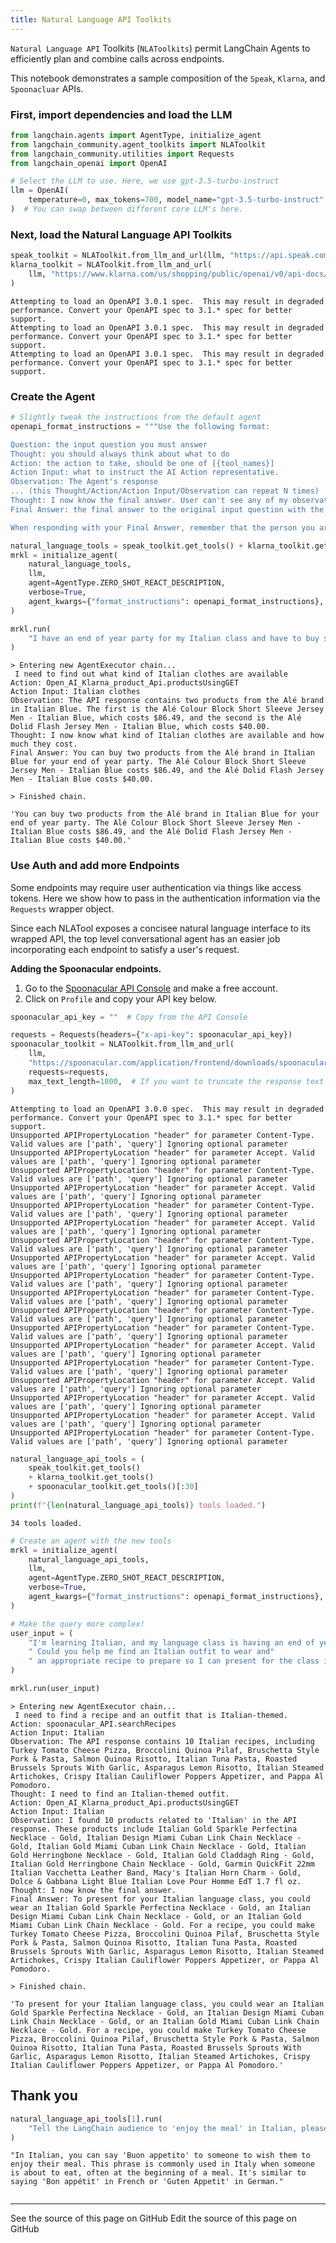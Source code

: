 ```yaml
---
title: Natural Language API Toolkits
---
```


`Natural Language API` Toolkits (`NLAToolkits`) permit LangChain Agents to efficiently plan and combine calls across endpoints.

This notebook demonstrates a sample composition of the `Speak`, `Klarna`, and `Spoonacluar` APIs.

### First, import dependencies and load the LLM

```python
from langchain.agents import AgentType, initialize_agent
from langchain_community.agent_toolkits import NLAToolkit
from langchain_community.utilities import Requests
from langchain_openai import OpenAI
```

```python
# Select the LLM to use. Here, we use gpt-3.5-turbo-instruct
llm = OpenAI(
    temperature=0, max_tokens=700, model_name="gpt-3.5-turbo-instruct"
)  # You can swap between different core LLM's here.
```

### Next, load the Natural Language API Toolkits

```python
speak_toolkit = NLAToolkit.from_llm_and_url(llm, "https://api.speak.com/openapi.yaml")
klarna_toolkit = NLAToolkit.from_llm_and_url(
    llm, "https://www.klarna.com/us/shopping/public/openai/v0/api-docs/"
)
```

```output
Attempting to load an OpenAPI 3.0.1 spec.  This may result in degraded performance. Convert your OpenAPI spec to 3.1.* spec for better support.
Attempting to load an OpenAPI 3.0.1 spec.  This may result in degraded performance. Convert your OpenAPI spec to 3.1.* spec for better support.
Attempting to load an OpenAPI 3.0.1 spec.  This may result in degraded performance. Convert your OpenAPI spec to 3.1.* spec for better support.
```

### Create the Agent

```python
# Slightly tweak the instructions from the default agent
openapi_format_instructions = """Use the following format:

Question: the input question you must answer
Thought: you should always think about what to do
Action: the action to take, should be one of [{tool_names}]
Action Input: what to instruct the AI Action representative.
Observation: The Agent's response
... (this Thought/Action/Action Input/Observation can repeat N times)
Thought: I now know the final answer. User can't see any of my observations, API responses, links, or tools.
Final Answer: the final answer to the original input question with the right amount of detail

When responding with your Final Answer, remember that the person you are responding to CANNOT see any of your Thought/Action/Action Input/Observations, so if there is any relevant information there you need to include it explicitly in your response."""
```

```python
natural_language_tools = speak_toolkit.get_tools() + klarna_toolkit.get_tools()
mrkl = initialize_agent(
    natural_language_tools,
    llm,
    agent=AgentType.ZERO_SHOT_REACT_DESCRIPTION,
    verbose=True,
    agent_kwargs={"format_instructions": openapi_format_instructions},
)
```

```python
mrkl.run(
    "I have an end of year party for my Italian class and have to buy some Italian clothes for it"
)
```

```output
> Entering new AgentExecutor chain...
 I need to find out what kind of Italian clothes are available
Action: Open_AI_Klarna_product_Api.productsUsingGET
Action Input: Italian clothes
Observation: The API response contains two products from the Alé brand in Italian Blue. The first is the Alé Colour Block Short Sleeve Jersey Men - Italian Blue, which costs $86.49, and the second is the Alé Dolid Flash Jersey Men - Italian Blue, which costs $40.00.
Thought: I now know what kind of Italian clothes are available and how much they cost.
Final Answer: You can buy two products from the Alé brand in Italian Blue for your end of year party. The Alé Colour Block Short Sleeve Jersey Men - Italian Blue costs $86.49, and the Alé Dolid Flash Jersey Men - Italian Blue costs $40.00.

> Finished chain.
```

```output
'You can buy two products from the Alé brand in Italian Blue for your end of year party. The Alé Colour Block Short Sleeve Jersey Men - Italian Blue costs $86.49, and the Alé Dolid Flash Jersey Men - Italian Blue costs $40.00.'
```

### Use Auth and add more Endpoints

Some endpoints may require user authentication via things like access tokens. Here we show how to pass in the authentication information via the `Requests` wrapper object.

Since each NLATool exposes a concisee natural language interface to its wrapped API, the top level conversational agent has an easier job incorporating each endpoint to satisfy a user's request.

**Adding the Spoonacular endpoints.**

1. Go to the [Spoonacular API Console](https://spoonacular.com/food-api/console#Profile) and make a free account.
2. Click on `Profile` and copy your API key below.

```python
spoonacular_api_key = ""  # Copy from the API Console
```

```python
requests = Requests(headers={"x-api-key": spoonacular_api_key})
spoonacular_toolkit = NLAToolkit.from_llm_and_url(
    llm,
    "https://spoonacular.com/application/frontend/downloads/spoonacular-openapi-3.json",
    requests=requests,
    max_text_length=1800,  # If you want to truncate the response text
)
```

```output
Attempting to load an OpenAPI 3.0.0 spec.  This may result in degraded performance. Convert your OpenAPI spec to 3.1.* spec for better support.
Unsupported APIPropertyLocation "header" for parameter Content-Type. Valid values are ['path', 'query'] Ignoring optional parameter
Unsupported APIPropertyLocation "header" for parameter Accept. Valid values are ['path', 'query'] Ignoring optional parameter
Unsupported APIPropertyLocation "header" for parameter Content-Type. Valid values are ['path', 'query'] Ignoring optional parameter
Unsupported APIPropertyLocation "header" for parameter Accept. Valid values are ['path', 'query'] Ignoring optional parameter
Unsupported APIPropertyLocation "header" for parameter Content-Type. Valid values are ['path', 'query'] Ignoring optional parameter
Unsupported APIPropertyLocation "header" for parameter Accept. Valid values are ['path', 'query'] Ignoring optional parameter
Unsupported APIPropertyLocation "header" for parameter Content-Type. Valid values are ['path', 'query'] Ignoring optional parameter
Unsupported APIPropertyLocation "header" for parameter Accept. Valid values are ['path', 'query'] Ignoring optional parameter
Unsupported APIPropertyLocation "header" for parameter Content-Type. Valid values are ['path', 'query'] Ignoring optional parameter
Unsupported APIPropertyLocation "header" for parameter Content-Type. Valid values are ['path', 'query'] Ignoring optional parameter
Unsupported APIPropertyLocation "header" for parameter Content-Type. Valid values are ['path', 'query'] Ignoring optional parameter
Unsupported APIPropertyLocation "header" for parameter Content-Type. Valid values are ['path', 'query'] Ignoring optional parameter
Unsupported APIPropertyLocation "header" for parameter Accept. Valid values are ['path', 'query'] Ignoring optional parameter
Unsupported APIPropertyLocation "header" for parameter Content-Type. Valid values are ['path', 'query'] Ignoring optional parameter
Unsupported APIPropertyLocation "header" for parameter Accept. Valid values are ['path', 'query'] Ignoring optional parameter
Unsupported APIPropertyLocation "header" for parameter Accept. Valid values are ['path', 'query'] Ignoring optional parameter
Unsupported APIPropertyLocation "header" for parameter Accept. Valid values are ['path', 'query'] Ignoring optional parameter
Unsupported APIPropertyLocation "header" for parameter Content-Type. Valid values are ['path', 'query'] Ignoring optional parameter
```

```python
natural_language_api_tools = (
    speak_toolkit.get_tools()
    + klarna_toolkit.get_tools()
    + spoonacular_toolkit.get_tools()[:30]
)
print(f"{len(natural_language_api_tools)} tools loaded.")
```

```output
34 tools loaded.
```

```python
# Create an agent with the new tools
mrkl = initialize_agent(
    natural_language_api_tools,
    llm,
    agent=AgentType.ZERO_SHOT_REACT_DESCRIPTION,
    verbose=True,
    agent_kwargs={"format_instructions": openapi_format_instructions},
)
```

```python
# Make the query more complex!
user_input = (
    "I'm learning Italian, and my language class is having an end of year party... "
    " Could you help me find an Italian outfit to wear and"
    " an appropriate recipe to prepare so I can present for the class in Italian?"
)
```

```python
mrkl.run(user_input)
```

```output
> Entering new AgentExecutor chain...
 I need to find a recipe and an outfit that is Italian-themed.
Action: spoonacular_API.searchRecipes
Action Input: Italian
Observation: The API response contains 10 Italian recipes, including Turkey Tomato Cheese Pizza, Broccolini Quinoa Pilaf, Bruschetta Style Pork & Pasta, Salmon Quinoa Risotto, Italian Tuna Pasta, Roasted Brussels Sprouts With Garlic, Asparagus Lemon Risotto, Italian Steamed Artichokes, Crispy Italian Cauliflower Poppers Appetizer, and Pappa Al Pomodoro.
Thought: I need to find an Italian-themed outfit.
Action: Open_AI_Klarna_product_Api.productsUsingGET
Action Input: Italian
Observation: I found 10 products related to 'Italian' in the API response. These products include Italian Gold Sparkle Perfectina Necklace - Gold, Italian Design Miami Cuban Link Chain Necklace - Gold, Italian Gold Miami Cuban Link Chain Necklace - Gold, Italian Gold Herringbone Necklace - Gold, Italian Gold Claddagh Ring - Gold, Italian Gold Herringbone Chain Necklace - Gold, Garmin QuickFit 22mm Italian Vacchetta Leather Band, Macy's Italian Horn Charm - Gold, Dolce & Gabbana Light Blue Italian Love Pour Homme EdT 1.7 fl oz.
Thought: I now know the final answer.
Final Answer: To present for your Italian language class, you could wear an Italian Gold Sparkle Perfectina Necklace - Gold, an Italian Design Miami Cuban Link Chain Necklace - Gold, or an Italian Gold Miami Cuban Link Chain Necklace - Gold. For a recipe, you could make Turkey Tomato Cheese Pizza, Broccolini Quinoa Pilaf, Bruschetta Style Pork & Pasta, Salmon Quinoa Risotto, Italian Tuna Pasta, Roasted Brussels Sprouts With Garlic, Asparagus Lemon Risotto, Italian Steamed Artichokes, Crispy Italian Cauliflower Poppers Appetizer, or Pappa Al Pomodoro.

> Finished chain.
```

```output
'To present for your Italian language class, you could wear an Italian Gold Sparkle Perfectina Necklace - Gold, an Italian Design Miami Cuban Link Chain Necklace - Gold, or an Italian Gold Miami Cuban Link Chain Necklace - Gold. For a recipe, you could make Turkey Tomato Cheese Pizza, Broccolini Quinoa Pilaf, Bruschetta Style Pork & Pasta, Salmon Quinoa Risotto, Italian Tuna Pasta, Roasted Brussels Sprouts With Garlic, Asparagus Lemon Risotto, Italian Steamed Artichokes, Crispy Italian Cauliflower Poppers Appetizer, or Pappa Al Pomodoro.'
```

## Thank you

```python
natural_language_api_tools[1].run(
    "Tell the LangChain audience to 'enjoy the meal' in Italian, please!"
)
```

```output
"In Italian, you can say 'Buon appetito' to someone to wish them to enjoy their meal. This phrase is commonly used in Italy when someone is about to eat, often at the beginning of a meal. It's similar to saying 'Bon appétit' in French or 'Guten Appetit' in German."
```

```python

```

---

<CardGroup cols={2}>
  <Card title="View Source" icon="eye" href="https://github.com/langchain-ai/docs/blob/main/src/oss/python/integrations/tools/openapi_nla.mdx">
    See the source of this page on GitHub
  </Card>
  <Card title="Edit Source" icon="pen-to-square" href="https://github.com/langchain-ai/docs/edit/main/src/oss/python/integrations/tools/openapi_nla.mdx">
    Edit the source of this page on GitHub
  </Card>
</CardGroup>
